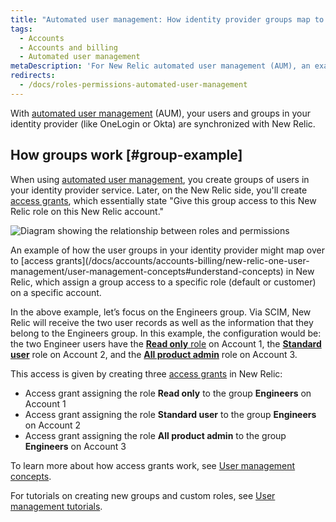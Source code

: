 ```yaml
---
title: "Automated user management: How identity provider groups map to New Relic groups"
tags:
  - Accounts
  - Accounts and billing
  - Automated user management
metaDescription: 'For New Relic automated user management (AUM), an example of how identity provider groups map over to New Relic access grants.'
redirects:
  - /docs/roles-permissions-automated-user-management
---
```


With [automated user management](/docs/accounts/accounts/automated-user-management/automated-user-provisioning-single-sign) (AUM), your users and groups in your identity provider (like OneLogin or Okta) are synchronized with New Relic.

## How groups work [#group-example]

When using [automated user management](/docs/accounts/accounts/automated-user-management/automated-user-provisioning-single-sign), you create groups of users in your identity provider service. Later, on the New Relic side, you'll create [access grants](/docs/accounts/accounts-billing/new-relic-one-user-management/user-management-concepts#understand-concepts), which essentially state "Give this group access to this New Relic role on this New Relic account." 

![Diagram showing the relationship between roles and permissions](./images/Roles%26Permissions.png "Roles and permissions")

<figcaption>
An example of how the user groups in your identity provider might map over to [access grants](/docs/accounts/accounts-billing/new-relic-one-user-management/user-management-concepts#understand-concepts) in New Relic, which assign a group access to a specific role (default or customer) on a specific account. 
</figcaption>

In the above example, let’s focus on the Engineers group. Via SCIM, New Relic will receive the two user records as well as the information that they belong to the Engineers group. In this example, the configuration would be: the two Engineer users have the [**Read only** role](/docs/accounts/accounts-billing/new-relic-one-user-management/new-relic-one-user-model#standard-roles) on Account 1, the [**Standard user**](/docs/accounts/accounts-billing/new-relic-one-user-management/new-relic-one-user-model#standard-roles) role on Account 2, and the [**All product admin**](/docs/accounts/accounts-billing/new-relic-one-user-management/new-relic-one-user-model#standard-roles) role on Account 3.

This access is given by creating three [access grants](/docs/accounts/accounts-billing/new-relic-one-user-management/user-management-concepts#understand-concepts) in New Relic:

* Access grant assigning the role **Read only** to the group **Engineers** on Account 1
* Access grant assigning the role **Standard user** to the group **Engineers** on Account 2
* Access grant assigning the role **All product admin** to the group **Engineers** on Account 3

To learn more about how access grants work, see [User management concepts](/docs/accounts/accounts-billing/new-relic-one-user-management/user-management-concepts#understand-concepts). 

For tutorials on creating new groups and custom roles, see [User management tutorials](/docs/accounts/accounts-billing/new-relic-one-user-management/tutorial-add-new-user-groups-roles-new-relic-one-user-model/).